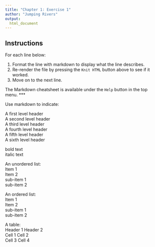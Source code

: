 ```yaml
---
title: "Chapter 1: Exercise 1"
author: "Jumping Rivers"
output:
  html_document
---
```


## Instructions 

For each line below:
  
  1. Format the line with markdown to display what the line describes.
  2. Re-render the file by pressing the `Knit HTML` button above to see if it worked.
  3. Move on to the next line.
  
The Markdown cheatsheet is available under the `Help` button in the top menu.
***

Use markdown to indicate:

A first level header  
A second level header  
A third level header  
A fourth level header  
A fifth level header  
A sixth level header  

bold text  
italic text

An unordered list:  
Item 1  
Item 2  
sub-item 1  
sub-item 2  

An ordered list:  
Item 1  
Item 2  
sub-item 1  
sub-item 2  

A table:  
Header 1 Header 2  
Cell 1 Cell 2  
Cell 3 Cell 4  

